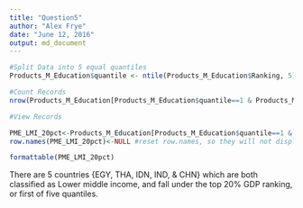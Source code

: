 ```yaml
---
title: "Question5"
author: "Alex Frye"
date: "June 12, 2016"
output: md_document
---
```


```R
#Split Data into 5 equal quantiles
Products_M_Education$quantile <- ntile(Products_M_Education$Ranking, 5) 

#Count Records
nrow(Products_M_Education[Products_M_Education$quantile==1 & Products_M_Education$Income.Group=="Lower middle income",])

#View Records

PME_LMI_20pct<-Products_M_Education[Products_M_Education$quantile==1 & Products_M_Education$Income.Group=="Lower middle income",c("CountryCode","Long.Name","Income.Group", "Ranking", "USDollars", "quantile")]
row.names(PME_LMI_20pct)<-NULL #reset row.names, so they will not display in formattable output

formattable(PME_LMI_20pct)

```

There are 5 countries {EGY, THA, IDN, IND, & CHN} which are both classified as Lower middle income, and fall under the top 20% GDP ranking, or first of five quantiles.
